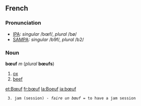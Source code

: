 ==French==
===Pronunciation===
*[[w:IPA|IPA]]: ''singular'' /bœf/, ''plural'' /bø/
*[[w:SAMPA|SAMPA]]: ''singular'' /b9f/, ''plural'' /b2/

===Noun===
'''bœuf''' ''m'' (''plural'' '''bœufs''')

#[[ox]]
#[[beef]]

[[et:Bœuf]]
[[fr:bœuf]]
[[la:Boeuf]]
[[ja:bœuf]]

  3. jam (session) - ''faire un bœuf'' = to have a jam session